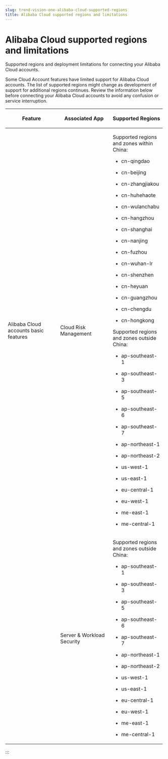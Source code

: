 ```yaml
---
slug: trend-vision-one-alibaba-cloud-supported-regions
title: Alibaba Cloud supported regions and limitations
---
```

# Alibaba Cloud supported regions and limitations

Supported regions and deployment limitations for connecting your Alibaba Cloud accounts.

Some Cloud Account features have limited support for Alibaba Cloud accounts. The list of supported regions might change as development of support for additional regions continues. Review the information below before connecting your Alibaba Cloud accounts to avoid any confusion or service interruption.

<table style="width:99%;">
<colgroup>
<col style="width: 33%" />
<col style="width: 33%" />
<col style="width: 33%" />
</colgroup>
<thead>
<tr>
<th><p>Feature</p></th>
<th><p>Associated App</p></th>
<th><p>Supported Regions</p></th>
</tr>
</thead>
<tbody>
<tr>
<td><p>Alibaba Cloud accounts basic features</p></td>
<td><p>Cloud Risk Management</p></td>
<td><p>Supported regions and zones within China:</p>
<ul>
<li><p>cn-qingdao</p></li>
<li><p>cn-beijing</p></li>
<li><p>cn-zhangjiakou</p></li>
<li><p>cn-huhehaote</p></li>
<li><p>cn-wulanchabu</p></li>
<li><p>cn-hangzhou</p></li>
<li><p>cn-shanghai</p></li>
<li><p>cn-nanjing</p></li>
<li><p>cn-fuzhou</p></li>
<li><p>cn-wuhan-lr</p></li>
<li><p>cn-shenzhen</p></li>
<li><p>cn-heyuan</p></li>
<li><p>cn-guangzhou</p></li>
<li><p>cn-chengdu</p></li>
<li><p>cn-hongkong</p></li>
</ul>
<p>Supported regions and zones outside China:</p>
<ul>
<li><p>ap-southeast-1</p></li>
<li><p>ap-southeast-3</p></li>
<li><p>ap-southeast-5</p></li>
<li><p>ap-southeast-6</p></li>
<li><p>ap-southeast-7</p></li>
<li><p>ap-northeast-1</p></li>
<li><p>ap-northeast-2</p></li>
<li><p>us-west-1</p></li>
<li><p>us-east-1</p></li>
<li><p>eu-central-1</p></li>
<li><p>eu-west-1</p></li>
<li><p>me-east-1</p></li>
<li><p>me-central-1</p></li>
</ul></td>
</tr>
<tr>
<td> </td>
<td><p>Server &amp; Workload Security</p></td>
<td><p>Supported regions and zones outside China:</p>
<ul>
<li><p>ap-southeast-1</p></li>
<li><p>ap-southeast-3</p></li>
<li><p>ap-southeast-5</p></li>
<li><p>ap-southeast-6</p></li>
<li><p>ap-southeast-7</p></li>
<li><p>ap-northeast-1</p></li>
<li><p>ap-northeast-2</p></li>
<li><p>us-west-1</p></li>
<li><p>us-east-1</p></li>
<li><p>eu-central-1</p></li>
<li><p>eu-west-1</p></li>
<li><p>me-east-1</p></li>
<li><p>me-central-1</p></li>
</ul></td>
</tr>
</tbody>
</table>
:::
